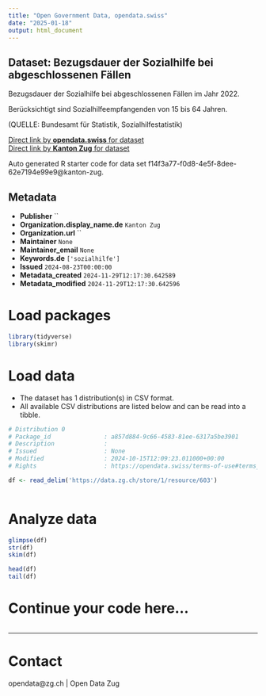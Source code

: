 ```yaml
---
title: "Open Government Data, opendata.swiss"
date: "2025-01-18"
output: html_document
---
```


## Dataset: Bezugsdauer der Sozialhilfe bei abgeschlossenen Fällen

Bezugsdauer der Sozialhilfe bei abgeschlossenen Fällen im Jahr 2022.

Berücksichtigt sind Sozialhilfeempfangenden von 15 bis 64 Jahren.

(QUELLE: Bundesamt für Statistik, Sozialhilfestatistik)

[Direct link by **opendata.swiss** for dataset](https://opendata.swiss/de/dataset/bezugsdauer-der-sozialhilfe-bei-abgeschlossenen-fallen)<br>
[Direct link by **Kanton Zug** for dataset](https://www.zg.ch/behoerden/gesundheitsdirektion/statistikfachstelle/themen/soziale-sicherheit/sozialhilfe)

Auto generated R starter code for data set f14f3a77-f0d8-4e5f-8dee-62e7194e99e9@kanton-zug.

## Metadata

- **Publisher** ``
- **Organization.display_name.de** `Kanton Zug`
- **Organization.url** ``
- **Maintainer** `None`
- **Maintainer_email** `None`
- **Keywords.de** `['sozialhilfe']`
- **Issued** `2024-08-23T00:00:00`
- **Metadata_created** `2024-11-29T12:17:30.642589`
- **Metadata_modified** `2024-11-29T12:17:30.642596`


# Load packages

```r

library(tidyverse)
library(skimr)

```

# Load data

-   The dataset has 1 distribution(s) in CSV format.
-   All available CSV distributions are listed below and can be read into a tibble.

```r

# Distribution 0
# Package_id               : a857d884-9c66-4583-81ee-6317a5be3901
# Description              : 
# Issued                   : None
# Modified                 : 2024-10-15T12:09:23.011000+00:00
# Rights                   : https://opendata.swiss/terms-of-use#terms_open

df <- read_delim('https://data.zg.ch/store/1/resource/603')



```

# Analyze data

```r

glimpse(df)
str(df)
skim(df)

head(df)
tail(df)

```

# Continue your code here...

```r

```

------------------------------------------------------------------------

# Contact

opendata@zg.ch | Open Data Zug
